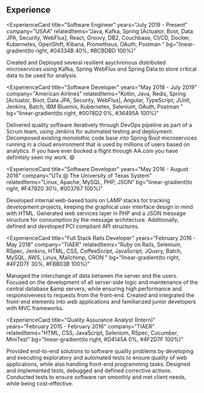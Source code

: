 ## Experience

<ExperienceCard
  title="Software Engineer"
  years="July 2019 - Present"
  company="USAA"
  relatedItems="Java, Kafka, Spring [Actuator, Boot, Data JPA, Security, WebFlux], React, Groovy, DB2, Couchbase, CI/CD, Docker, Kubernetes, OpenShift, Kibana, Prometheus, OAuth, Postman
"
  bg="linear-gradient(to right, #04334B 40%, #BCBDBD 100%)"
>
  Created and Deployed several resilient asychronous distributed microservices using Kafka, Spring WebFlux and Spring Data to store critical data to be used for analysis.
</ExperienceCard>

<ExperienceCard
  title="Software Developer"
  years="May 2018 - July 2019"
  company="American Airlines"
  relatedItems="Kotlin, Java, Redis, Spring [Actuator, Boot, Data JPA, Security, WebFlux], Angular, TypeScript, JUnit, Jenkins, Batch, IBM Bluemix, Kubernetes, Selenium, OAuth, Postman
"
  bg="linear-gradient(to right, #0078D2 0%, #36495A 100%)"
>
  Delivered quality software iteratively through DevOps pipeline as part of a Scrum team, using Jenkins for automated testing and deployment. Decomposed existing monolothic code base into Spring Boot microservices running in a cloud environment that is used by millions of users based on analytics. If you have ever booked a flight through AA.com you have definitely seen my work. 😄
</ExperienceCard>

<ExperienceCard
  title="Software Developer"
  years="May 2016 - August 2016"
  company="UTx @ The University of Texas System"
  relatedItems="Linux, Apache, MySQL, PHP, JSON"
  bg="linear-gradient(to right, #F47920 30%, #003767 100%)"
>
  Developed internal web-based tools on LAMP stacks for tracking development projects, keeping the graphical user interface design in mind with HTML. Generated web services layer in PHP and a JSON message structure for consumption by the message architecture.  Additionally, defined and developed PCI compliant API structures.
</ExperienceCard>

<ExperienceCard
  title="Full Stack Rails Developer"
  years="February 2016 - May 2018"
  company="TIAER"
  relatedItems="Ruby on Rails, Selenium, RSpec, Jenkins, HTML, CSS, CoffeeScript, JavaScript, JQuery, Batch, MySQL, AWS, Linux, Mailchimp, CRON
"
  bg="linear-gradient(to right, #4F2D7F 30%, #FBB03B 100%)"
>
  Managed the interchange of data between the server and the users. Focused on the development of all server-side logic and maintenance of the central database &amp servers, while ensuring high performance and responsiveness to requests from the front-end. Created and integrated the front-end elements into web applications and familiarized junior developers with MVC frameworks.
</ExperienceCard>

<ExperienceCard
  title="Quality Assurance Analyst (Intern)"
  years="February 2015 - February 2016"
  company="TIAER"
  relatedItems="HTML, CSS, JavaScript, Selenium, RSpec, Cucumber, MiniTest"
  bg="linear-gradient(to right, #D4145A 0%, #4F2D7F 100%)"
>
  Provided end-to-end solutions to software quality problems by developing and executing exploratory and automated tests to ensure quality of web applications, while also handling front-end programming tasks. Designed and implemented tests, debugged and defined corrective actions. Conducted tests to ensure software ran smoothly and met client needs, while being cost-effective.
</ExperienceCard>
